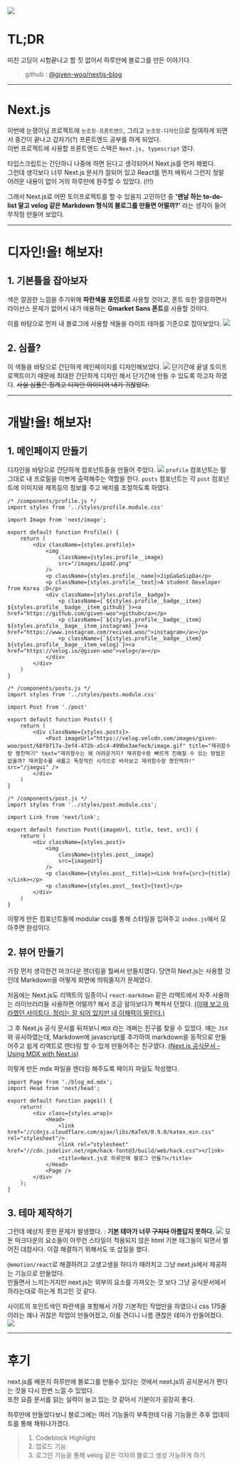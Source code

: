 ![](../images/nextjs.jpeg)

# TL;DR
미친 고딩이 시험끝나고 할 짓 없어서 하루만에 블로그를 만든 이야기다.
>github : [@given-woo/nextjs-blog](https://github.com/given-woo/nextjs-blog)

---

# Next.js
이번에 눈쟁이님 프로젝트에 `눈조장-프론트엔드`, 그리고 `눈조장-디자인`으로 참여하게 되면서 중간이 끝나고 갑자기(?) 프론트엔드 공부를 하게 되었다.  
이번 프로젝트에 사용할 프론트엔드 스택은 `Next.js, typescript` 였다.  
  
타입스크립트는 간단하니 나중에 하면 된다고 생각되어서 Next.js를 먼저 해봤다.  
그런데 생각보다 너무 Next.js 문서가 잘되어 있고 React를 먼저 배워서 그런지 정말 어려운 내용이 없이 거의 하루만에 완주할 수 있었다. (!!!)

그래서 Next.js로 어떤 토이프로젝트를 할 수 있을지 고민하던 중 **'맨날 하는 to-do-list 말고 velog 같은 Markdown 형식의 블로그를 만들면 어떨까?'** 라는 생각이 들어 무작정 만들어 보았다.

---

# 디자인!을! 해보자!

## 1. 기본틀을 잡아보자
색은 깔끔한 느낌을 주기위해 **파란색을 포인트로** 사용할 것이고, 폰트 또한 깔끔하면서 라이선스 문제가 없어서 내가 애용하는 **Gmarket Sans 폰트**를 사용할 것이다.  

이를 바탕으로 먼저 내 블로그에 사용할 색들을 라이트 테마를 기준으로 잡아보았다.
![](../images/pallet.png)

## 2. 심플?
이 색들을 바탕으로 간단하게 메인페이지를 디자인해보았다.
![](../images/design.png)
단기간에 끝낼 토이프로젝트이기 때문에 최대한 간단하게 디자인 해서 단기간에 만들 수 있도록 하고자 하였다.
<s>사실 심플은 핑계고 디자인 아이디어 내기 귀찮았다.</s>

---

# 개발!을! 해보자!

## 1. 메인페이지 만들기
디자인을 바탕으로 간단하게 컴포넌트들을 만들어 주었다.
![](../images/components.png)
`profile` 컴포넌트는 말 그대로 내 프로필을 이쁘게 출력해주는 역할을 한다. `posts` 컴포넌트는 각 `post` 컴포넌트에 이미지와 제목등의 정보를 주고 배치를 조절하도록 하였다.
```JSX
/* /components/profile.js */
import styles from '../styles/profile.module.css'

import Image from 'next/image';

export default function Profile() {
    return (
        <div className={styles.profile}>
            <img
                className={styles.profile__image}
                src="/images/ipad2.png"
            />
            <p className={styles.profile__name}>JipGaGoSipDa</p>
            <p className={styles.profile__text}>A student Developer from Korea :D</p>
            <div className={styles.profile__badge}>
                <p className={`${styles.profile__badge__item} ${styles.profile__badge__item_github}`}><a href="https://github.com/given-woo">github</a></p>
                <p className={`${styles.profile__badge__item} ${styles.profile__bage__item_instagram}`}><a href="https://www.instagram.com/recived.woo/">instagram</a></p>
                <p className={`${styles.profile__badge__item} ${styles.profile__bage__item_velog}`}><a href="https://velog.io/@given-woo">velog</a></p>
            </div>
        </div>
    )
}
```
```JSX
/* /components/posts.js */
import styles from '../styles/posts.module.css'

import Post from './post'

export default function Posts() {
    return (
        <div className={styles.posts}>
            <Post imageUrl="https://velog.velcdn.com/images/given-woo/post/68f0717a-2ef4-472b-a5c4-499be3aefecb/image.gif" title="재귀함수랑 짱친먹기" text="재귀함수는 왜 어려운거지? 재귀함수랑 빠르게 친해질 수 있는 방법은 없을까? 재귀함수를 새롭고 독창적인 시각으로 바라보고 재귀함수랑 짱친먹자!" src="/jaegui" />
        </div>
    )
}
```
```JSX
/* /components/post.js */
import styles from '../styles/post.module.css';

import Link from 'next/link';

export default function Post({imageUrl, title, text, src}) {
    return (
        <div className={styles.post}>
            <img 
                className={styles.post__image}
                src={imageUrl} 
            />
            <p className={styles.post__title}><Link href={src}>{title}</Link></p>
            <p className={styles.post__text}>{text}</p>
        </div>
    )
}
```
이렇게 만든 컴포넌트들에 modular css를 통해 스타일을 입혀주고 `index.js`에서 모아주면 완성이다.

## 2. 뷰어 만들기
가장 먼저 생각한건 마크다운 렌더링을 뭘써서 만들지였다. 당연히 Next.js는 사용할 것 인데 Markdown을 어떻게 화면에 띄워줄지가 문제였다.  

처음에는 Next.js도 리액트의 일종이니 `react-markdown` 같은 리액트에서 자주 사용하는 라이브러리들 사용하면 어떨까? 해서 조금 알아보다가 빡쳐서 던졌다.
[(이때 보고 따라했던 사이트다. 정리는 잘 되어 있지만 내 이해력이 딸린다.)](https://velog.io/@alskt0419/React-markdown-%EB%A0%8C%EB%8D%94%EB%A7%81-%EC%8B%9C%EC%BC%9C%EB%B3%B4%EA%B8%B0)  

그 후 Next.js 공식 문서를 뒤져보니 `MDX` 라는 개쩌는 친구를 찾을 수 있었다. 얘는 `JSX`와 유사하였는데, Markdown에 javascript를 추가하여 markdown을 동적으로 만들어주고 쉽게 리액트로 렌더링 할 수 있게 만들어주는 친구였다.
[(Next.js 공식문서 - Using MDX with Next.js)](https://nextjs.org/docs/advanced-features/using-mdx)

이렇게 만든 mdx 파일을 렌더링 해주도록 페이지 파일도 작성했다.
```JSX
import Page from './blog_md.mdx';
import Head from 'next/head';

export default function page1() {
    return(
        <div class={styles.wrap}>
            <Head>
                <link href="//cdnjs.cloudflare.com/ajax/libs/KaTeX/0.9.0/katex.min.css" rel="stylesheet"/>
                <link rel="stylesheet" href="//cdn.jsdelivr.net/npm/hack-font@3/build/web/hack.css"></link>
                <title>Next.js로 하루만에 블로그 만들기</title>
            </Head>
            <Page />
        </div>
    );
}
```

## 3. 테마 제작하기
그런데 예상치 못한 문제가 발생했다. : **기본 테마가 너무 <s>구지다</s> 아름답지 못하다.**
![](./images/no_theme.png)
모든 마크다운의 요소들이 아무런 스타일이 적용되지 않은 html 기본 태그들이 되면서 벌어진 대참사다. 이걸 해결하기 위해서도 또 삽질을 했다.  

`@emotion/react`로 해결하려고 고생고생을 하다가 때려치고 그냥 next.js에서 제공하는 기능으로 만들었다.  
만들면서 느끼는거지만 next.js는 외부의 요소를 가져오는 것 보다 그냥 공식문서에서 하라는대로 하는게 최고인 것 같다.

사이트의 포인트색인 파란색을 포함해서 가장 기본적인 작업만을 하였으나 css 175줄이라는 꽤나 귀찮은 작업이 만들어졌고, 이를 견디니 나름 괜찮은 테마가 만들어졌다.
![](./images/theme.png)

---

# 후기
next.js를 배운지 하루만에 블로그를 만들수 있다는 것에서 next.js의 공식문서가 쩐다는 것을 다시 한번 느낄 수 있었다.  
또한 요즘 문서를 읽는 실력이 늘고 있는 것 같아서 기분이가 굉장히 좋다.  

하루만에 만들었다보니 블로그에는 여러 기능들이 부족한데 다음 기능들은 추후 업데이트를 통해 채워나가겠다.
>1. Codeblock Highlight
>2. 업로드 기능
>3. 로그인 기능을 통해 velog 같은 각자의 블로그 생성 가능하게 하기
